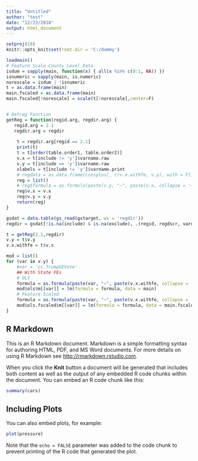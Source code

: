 ```yaml
---
title: "Untitled"
author: "test"
date: "12/23/2018"
output: html_document
---
```


```r
setproj(10)
knitr::opts_knit$set(root.dir = 'C:/dummy')

loadmain()
# Feature Scale County Level Data
isdum = sapply(main, function(x) { all(x %in% c(0:1, NA)) })
isnumeric = sapply(main, is.numeric)
norescale = isdum | !isnumeric
t = as.data.frame(main)
main.fscaled = as.data.frame(main)
main.fscaled[!norescale] = scale(t[!norescale],center=F)


# Getreg Function
getReg = function(regid.arg, regdir.arg) {
   regid.arg = 2.1
   regdir.arg = regdir
   
    t = regdir.arg[regid == 2.1]
    print(t)
    t = t[order(table.order1, table.order2)]
    v.x = t[include != 'y']$varname.raw
    v.y = t[include == 'y']$varname.raw
    xlabels = t[include != 'y']$varname.print
    # regdata = as.data.frame(ccesplus[, c(v.x.withfe, v.y), with = F])
    reg = list()
    # reg$formula = as.formula(paste(v.y, "~", paste(v.x, collapse = '+')))
    reg$v.x = v.x
    reg$v.y = v.y
    return(reg)
}

gsdat = data.table(gs_read(gstarget, ws = 'regdir'))
regdir = gsdat[!is.na(include) & is.na(exclude), .(regid, regdscr, varname.raw, varname.print, table.cat, table.order1, table.order2, exclude, include, flag1, flag2)]

t = getReg(2.1,regdir)
v.y = t$v.y
v.x.withfe = t$v.x

mod = list()
for (var in v.y) {
    #var = 'cc.TrumpGEVote'
    ## With State FEs
    # OLS
    formula = as.formula(paste(var, "~", paste(v.x.withfe, collapse = '+')))
    mod$ols$m[[var]] = lm(formula = formula, data = main)
    # Feature Scaled
    formula = as.formula(paste(var, "~", paste(v.x.withfe, collapse = '+')))
    mod$ols.fscaled$m[[var]] = lm(formula = formula, data = main.fscaled)
}
```

## R Markdown

This is an R Markdown document. Markdown is a simple formatting syntax for authoring HTML, PDF, and MS Word documents. For more details on using R Markdown see <http://rmarkdown.rstudio.com>.

When you click the **Knit** button a document will be generated that includes both content as well as the output of any embedded R code chunks within the document. You can embed an R code chunk like this:

```r
summary(cars)
```

## Including Plots

You can also embed plots, for example:

```r
plot(pressure)
```

Note that the `echo = FALSE` parameter was added to the code chunk to prevent printing of the R code that generated the plot.
